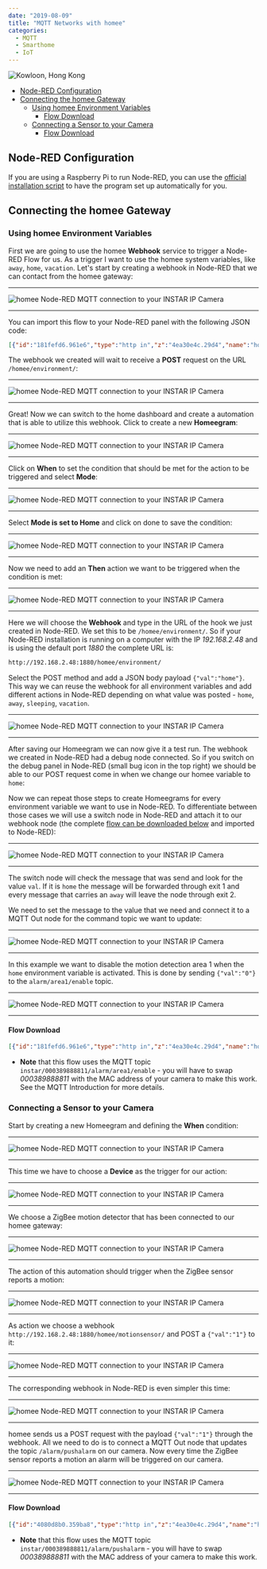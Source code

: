 ```yaml
---
date: "2019-08-09"
title: "MQTT Networks with homee"
categories:
  - MQTT
  - Smarthome
  - IoT
---
```



![Kowloon, Hong Kong](./photo-kt456d_645dhfh6dgjkhg4_d.jpg)

<!-- TOC -->

- [Node-RED Configuration](#node-red-configuration)
- [Connecting the homee Gateway](#connecting-the-homee-gateway)
  - [Using homee Environment Variables](#using-homee-environment-variables)
    - [Flow Download](#flow-download)
  - [Connecting a Sensor to your Camera](#connecting-a-sensor-to-your-camera)
    - [Flow Download](#flow-download-1)

<!-- /TOC -->


## Node-RED Configuration

If you are using a Raspberry Pi to run Node-RED, you can use the [official installation script](https://nodered.org/docs/getting-started/raspberrypi) to have the program set up automatically for you.


## Connecting the homee Gateway


### Using homee Environment Variables


First we are going to use the homee __Webhook__ service to trigger a Node-RED Flow for us. As a trigger I want to use the homee system variables, like `away`, `home`, `vacation`. Let's start by creating a webhook in Node-RED that we can contact from the homee gateway:


---

![homee Node-RED MQTT connection to your INSTAR IP Camera](./homee_node-red-mqtt_06.png)

---


You can import this flow to your Node-RED panel with the following JSON code:


```json
[{"id":"181fefd6.961e6","type":"http in","z":"4ea30e4c.29d4","name":"homee env","url":"/homee/environment/","method":"post","upload":false,"swaggerDoc":"","x":80,"y":340,"wires":[["405534e7.66348c","bec44bcd.5eb548"]]},{"id":"405534e7.66348c","type":"http response","z":"4ea30e4c.29d4","name":"Webhook","statusCode":"","headers":{"content-type":"application/json"},"x":228,"y":340,"wires":[]},{"id":"bec44bcd.5eb548","type":"debug","z":"4ea30e4c.29d4","name":"","active":true,"tosidebar":true,"console":false,"tostatus":false,"complete":"false","x":240,"y":299,"wires":[]}]
```


The webhook we created will wait to receive a __POST__ request on the URL `/homee/environment/`:


---

![homee Node-RED MQTT connection to your INSTAR IP Camera](./homee_node-red-mqtt_07.png)

---


Great! Now we can switch to the home dashboard and create a automation that is able to utilize this webhook. Click to create a new __Homeegram__:


---

![homee Node-RED MQTT connection to your INSTAR IP Camera](./homee_node-red-mqtt_08.png)

---


Click on __When__ to set the condition that should be met for the action to be triggered and select __Mode__:


---

![homee Node-RED MQTT connection to your INSTAR IP Camera](./homee_node-red-mqtt_09.png)

---


Select __Mode is set to Home__ and click on done to save the condition:


---

![homee Node-RED MQTT connection to your INSTAR IP Camera](./homee_node-red-mqtt_10.png)

---


Now we need to add an __Then__ action we want to be triggered when the condition is met:


---

![homee Node-RED MQTT connection to your INSTAR IP Camera](./homee_node-red-mqtt_11.png)

---


Here we will choose the __Webhook__ and type in the URL of the hook we just created in Node-RED. We set this to be `/homee/environment/`. So if your Node-RED installation is running on a computer with the IP _192.168.2.48_ and is using the default port _1880_ the complete URL is:


```bash
http://192.168.2.48:1880/homee/environment/
```


Select the POST method and add a JSON body payload `{"val":"home"}`. This way we can reuse the webhook for all environment variables and add different actions in Node-RED depending on what value was posted - `home`, `away`, `sleeping`, `vacation`.


---

![homee Node-RED MQTT connection to your INSTAR IP Camera](./homee_node-red-mqtt_12.png)

---


After saving our Homeegram we can now give it a test run. The webhook we created in Node-RED had a debug node connected. So if you switch on the debug panel in Node-RED (small bug icon in the top right) we should be able to our POST request come in when we change our homee variable to `home`:


<GifContainer gifUrl="/assets/gif/homee_node-red-mqtt_13.gif" alt="homee Node-RED MQTT connection to your INSTAR IP Camera" />


Now we can repeat those steps to create Homeegrams for every environment variable we want to use in Node-RED. To differentiate between those cases we will use a switch node in Node-RED and attach it to our webhook node (the complete [flow can be downloaded below](#flow-download) and imported to Node-RED):


---

![homee Node-RED MQTT connection to your INSTAR IP Camera](./homee_node-red-mqtt_14.png)

---


The switch node will check the message that was send and look for the value `val`. If it is `home` the message will be forwarded through exit 1 and every message that carries an `away` will leave the node through exit 2.

We need to set the message to the value that we need and connect it to a MQTT Out node for the command topic we want to update:


---

![homee Node-RED MQTT connection to your INSTAR IP Camera](./homee_node-red-mqtt_14.png)

---


In this example we want to disable the motion detection area 1 when the `home` environment variable is activated. This is done by sending `{"val":"0"}` to the `alarm/area1/enable` topic.


---

![homee Node-RED MQTT connection to your INSTAR IP Camera](./homee_node-red-mqtt_15.png)

---



#### Flow Download

```json
[{"id":"181fefd6.961e6","type":"http in","z":"4ea30e4c.29d4","name":"homee env","url":"/homee/environment/","method":"post","upload":false,"swaggerDoc":"","x":80,"y":80,"wires":[["405534e7.66348c","97d88190.082db"]]},{"id":"405534e7.66348c","type":"http response","z":"4ea30e4c.29d4","name":"Webhook","statusCode":"","headers":{"content-type":"application/json"},"x":238,"y":40,"wires":[]},{"id":"97d88190.082db","type":"switch","z":"4ea30e4c.29d4","name":"","property":"payload.val","propertyType":"msg","rules":[{"t":"eq","v":"home","vt":"str"},{"t":"eq","v":"away","vt":"str"}],"checkall":"true","repair":false,"outputs":2,"x":229,"y":80,"wires":[["8a63a528.e6e3f8"],["80d7c418.063f58"]]},{"id":"8a63a528.e6e3f8","type":"change","z":"4ea30e4c.29d4","name":"home","rules":[{"t":"set","p":"payload","pt":"msg","to":"{\"val\":\"0\"}","tot":"str"}],"action":"","property":"","from":"","to":"","reg":false,"x":372,"y":54,"wires":[["e86399a7.4e76e8"]]},{"id":"80d7c418.063f58","type":"change","z":"4ea30e4c.29d4","name":"away","rules":[{"t":"set","p":"payload","pt":"msg","to":"{\"val\":\"1\"}","tot":"json"}],"action":"","property":"","from":"","to":"","reg":false,"x":372,"y":100,"wires":[["f96ffbe7.2eca78"]]},{"id":"e86399a7.4e76e8","type":"mqtt out","z":"4ea30e4c.29d4","name":"alarm/area1/enable","topic":"instar/000389888811/alarm/area1/enable","qos":"1","retain":"false","broker":"9e4e460d.640f18","x":529,"y":54,"wires":[]},{"id":"f96ffbe7.2eca78","type":"mqtt out","z":"4ea30e4c.29d4","name":"alarm/area1/enable","topic":"instar/000389888811/alarm/area1/enable","qos":"1","retain":"false","broker":"9e4e460d.640f18","x":527,"y":101,"wires":[]},{"id":"9e4e460d.640f18","type":"mqtt-broker","z":"","name":"IN-9010FHD","broker":"192.168.2.165","port":"8883","tls":"b55f9f2e.fe529","clientid":"","usetls":true,"compatmode":true,"keepalive":"60","cleansession":true,"birthTopic":"","birthQos":"0","birthPayload":"","closeTopic":"","closeQos":"0","closePayload":"","willTopic":"","willQos":"0","willPayload":""},{"id":"b55f9f2e.fe529","type":"tls-config","z":"","name":"","cert":"","key":"","ca":"","certname":"instar-cert.cert","keyname":"","caname":"","servername":"","verifyservercert":false}]
```

* __Note__ that this flow uses the MQTT topic `instar/000389888811/alarm/area1/enable` - you will have to swap _000389888811_ with the MAC address of your camera to make this work. See the MQTT Introduction for more details.




### Connecting a Sensor to your Camera

Start by creating a new Homeegram and defining the __When__ condition:


---

![homee Node-RED MQTT connection to your INSTAR IP Camera](./homee_node-red-mqtt_16.png)

---


This time we have to choose a __Device__ as the trigger for our action:


---

![homee Node-RED MQTT connection to your INSTAR IP Camera](./homee_node-red-mqtt_17.png)

---


We choose a ZigBee motion detector that has been connected to our homee gateway:


---

![homee Node-RED MQTT connection to your INSTAR IP Camera](./homee_node-red-mqtt_18.png)

---


The action of this automation should trigger when the ZigBee sensor reports a motion:


---

![homee Node-RED MQTT connection to your INSTAR IP Camera](./homee_node-red-mqtt_19.png)

---


As action we choose a webhook `http://192.168.2.48:1880/homee/motionsensor/` and POST a `{"val":"1"}` to it:


---

![homee Node-RED MQTT connection to your INSTAR IP Camera](./homee_node-red-mqtt_20.png)

---


The corresponding webhook in Node-RED is even simpler this time:


---

![homee Node-RED MQTT connection to your INSTAR IP Camera](./homee_node-red-mqtt_20.png)

---


homee sends us a POST request with the payload `{"val":"1"}` through the webhook. All we need to do is to connect a MQTT Out node that updates the topic `/alarm/pushalarm` on our camera. Now every time the ZigBee sensor reports a motion an alarm will be triggered on our camera.


---

![homee Node-RED MQTT connection to your INSTAR IP Camera](./homee_node-red-mqtt_21.png)

---


#### Flow Download

```json
[{"id":"4080d8b0.359ba8","type":"http in","z":"4ea30e4c.29d4","name":"homee motion","url":"/homee/motionsensor/","method":"post","upload":false,"swaggerDoc":"","x":90,"y":220,"wires":[["a073e475.1c5da8","66f1a6a1.b59f78"]]},{"id":"a073e475.1c5da8","type":"http response","z":"4ea30e4c.29d4","name":"Webhook","statusCode":"","headers":{"content-type":"application/json"},"x":238,"y":180,"wires":[]},{"id":"66f1a6a1.b59f78","type":"mqtt out","z":"4ea30e4c.29d4","name":"alarm/pushalarm","topic":"instar/000389888811/alarm/pushalarm","qos":"1","retain":"false","broker":"9e4e460d.640f18","x":270,"y":220,"wires":[]},{"id":"9e4e460d.640f18","type":"mqtt-broker","z":"","name":"IN-9010FHD","broker":"192.168.2.165","port":"8883","tls":"b55f9f2e.fe529","clientid":"","usetls":true,"compatmode":true,"keepalive":"60","cleansession":true,"birthTopic":"","birthQos":"0","birthPayload":"","closeTopic":"","closeQos":"0","closePayload":"","willTopic":"","willQos":"0","willPayload":""},{"id":"b55f9f2e.fe529","type":"tls-config","z":"","name":"","cert":"","key":"","ca":"","certname":"instar-cert.cert","keyname":"","caname":"","servername":"","verifyservercert":false}]
```

* __Note__ that this flow uses the MQTT topic `instar/000389888811/alarm/pushalarm` - you will have to swap _000389888811_ with the MAC address of your camera to make this work.